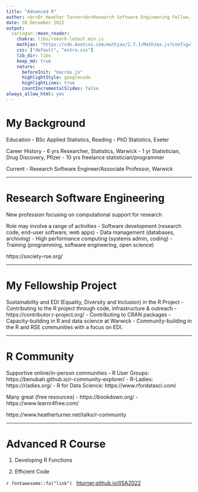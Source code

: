 ```yaml
---
title: "Advanced R"
author: <br>Dr Heather Turner<br>Research Software Engineering Fellow, University of Warwick, UK<br>
date: 30 December 2022
output:
  xaringan::moon_reader:
    chakra: libs/remark-latest.min.js
    mathjax: "https://cdn.bootcss.com/mathjax/2.7.1/MathJax.js?config=TeX-MML-AM_HTMLorMML"
    css: ["default", "extra.css"]
    lib_dir: libs
    keep_md: true
    nature:
      beforeInit: "macros.js"
      highlightStyle: googlecode
      highlightLines: true
      countIncrementalSlides: false
always_allow_html: yes      
---
```


# My Background

Education
 - BSc Applied Statistics, Reading
 - PhD Statistics, Exeter

Career History
 - 6 yrs Researcher, Statistics, Warwick
 - 1 yr  Statistician, Drug Discovery, Pfizer
 - 10 yrs freelance statistician/programmer

Current
   - Research Software Engineer/Associate Professor, Warwick
   
---

# Research Software Engineering

New profession focusing on computational support for research

Role may involve a range of activities
  - Software development (research code, end-user software, web apps)
  - Data management (databases, archiving)
  - High performance computing (systems admin, coding)
  - Training (programming, software engineering, open science)
  
https://society-rse.org/
  
---

# My Fellowship Project

Sustainability and EDI (Equality, Diversity and Inclusion) in the R Project
- Contributing to the R project through code, infrastructure & outreach
  - https://contributor.r-project.org/ 
- Contributing to CRAN packages
- Capacity-building in R and data science at Warwick
- Community-building in the R and RSE communities with a focus on EDI.

---

# R Community

Supportive online/in-person communities
 - R User Groups: https://benubah.github.io/r-community-explorer/ 
 - R-Ladies: https://rladies.org/
 - R for Data Science: https://www.rfordatasci.com/
 
Many great (free resources)
 - https://bookdown.org/
 - https://www.learnr4free.com/ 
 
https://www.heatherturner.net/talks/r-community
 
---

# Advanced R Course

1. Developing R Functions

2. Efficient Code

`r fontawesome::fa("link")` &nbsp; [hturner.github.io/IISA2022](https://hturner.github.io/IISA2022)
